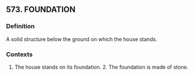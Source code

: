 ## 573. FOUNDATION
### Definition
A solid structure below the ground on which the house stands.

### Contexts
1. The house stands on its foundation. 2. The foundation is made of stone.

